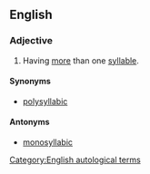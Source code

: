 ==English==

===Adjective===
{{en-adj|-}}

# {{context|of a word}} Having [[more]] than one [[syllable]].

====Synonyms====
* [[polysyllabic]]

====Antonyms====
* [[monosyllabic]]

[[Category:English autological terms]]